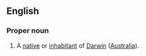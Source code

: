 ==English==

===Proper noun===
{{en-proper noun|-}}
# A [[native]] or [[inhabitant]] of [[Darwin]] ([[Australia]]).